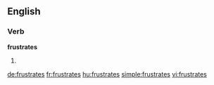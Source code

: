 ==English==

===Verb===
'''frustrates'''

# {{third-person singular of|frustrate}}

[[de:frustrates]]
[[fr:frustrates]]
[[hu:frustrates]]
[[simple:frustrates]]
[[vi:frustrates]]